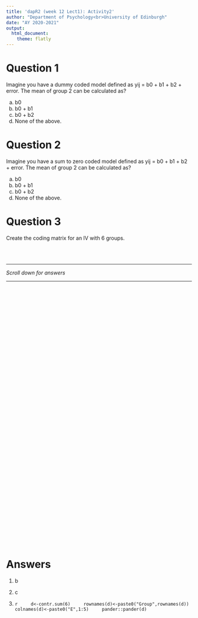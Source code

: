 ```yaml
---
title: 'dapR2 (week 12 Lect1): Activity2'
author: "Department of Psychology<br>University of Edinburgh"
date: "AY 2020-2021"
output:
  html_document:
    theme: flatly
---
```

# Question 1

Imagine you have a dummy coded model defined as yij = b0 + b1 + b2 + error. The mean of group 2 can be calculated as? 

a. b0
b. b0 + b1
c. b0 + b2
d. None of the above. 


# Question 2

Imagine you have a sum to zero coded model defined as yij = b0 + b1 + b2 + error. The mean of group 2 can be calculated as? 

a. b0
b. b0 + b1
c. b0 + b2
d. None of the above. 

# Question 3

Create the coding matrix for an IV with 6 groups. 



<br>
<br>

---  

*Scroll down for answers*  
  
---

<div style="margin-bottom:750px;">

</div>


# Answers
 
1. b  

2. c  

3. 
    ```r
    d<-contr.sum(6)
    rownames(d)<-paste0("Group",rownames(d))
    colnames(d)<-paste0("E",1:5)
    pander::pander(d)
    ```



